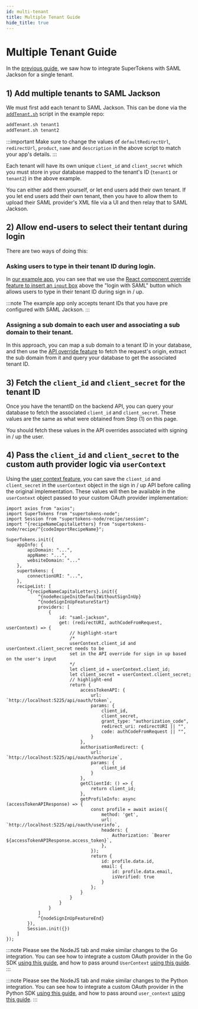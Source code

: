 ```yaml
---
id: multi-tenant
title: Multiple Tenant Guide
hide_title: true
---
```


<!-- COPY DOCS -->
<!-- ./thirdpartyemailpassword/common-customizations/saml/with-boxyhq/multi-tenant.mdx -->

# Multiple Tenant Guide


In the [previous guide](./integration-steps), we saw how to integrate SuperTokens with SAML Jackson for a single tenant.


## 1) Add multiple tenants to SAML Jackson
We must first add each tenant to SAML Jackson. This can be done via the [`addTenant.sh`](https://github.com/supertokens/jackson-supertokens-express/blob/main/addTenant.sh) script in the example repo:
```bash
addTenant.sh tenant1
addTenant.sh tenant2
```

:::important
Make sure to change the values of `defaultRedirectUrl`, `redirectUrl`, `product`, `name` and `description` in the above script to match your app's details.
:::

Each tenant will have its own unique `client_id` and `client_secret` which you must store in your database mapped to the tenant's ID (`tenant1` or `tenant2`) in the above example.

You can either add them yourself, or let end users add their own tenant. If you let end users add their own tenant, then you have to allow them to upload their SAML provider's XML file via a UI and then relay that to SAML Jackson.

## 2) Allow end-users to select their tentant during login

There are two ways of doing this:

### Asking users to type in their tenant ID during login.

In [our example app](https://github.com/supertokens/jackson-supertokens-express), you can see that we use the [React component override feature to insert an `input` box](https://github.com/supertokens/jackson-supertokens-express/blob/main/app/src/App.js#L38) above the "login with SAML" button which allows users to type in their tenant ID during sign in / up.

:::note
The example app only accepts tenant IDs that you have pre configured with SAML Jackson.
:::

### Assigning a sub domain to each user and associating a sub domain to their tenant.

In this approach, you can map a sub domain to a tenant ID in your database, and then use the [API override feature](../../../advanced-customizations/apis-override/about) to fetch the request's origin, extract the sub domain from it and query your database to get the associated tenant ID.

## 3) Fetch the `client_id` and `client_secret` for the tenant ID

Once you have the tenantID on the backend API, you can query your database to fetch the associated `client_id` and `client_secret`. These values are the same as what were obtained from Step (1) on this page.

You should fetch these values in the API overrides associated with signing in / up the user.

## 4) Pass the `client_id` and `client_secret` to the custom auth provider logic via `userContext`

Using the [user context feature](../../../advanced-customizations/user-context), you can save the `client_id` and `client_secret` in the `userContext` object in the sign in / up API before calling the original implementation. These values will then be available in the `userContext` object passed to your custom OAuth provider implementation:


<BackendSDKTabs>
<TabItem value="nodejs">

```tsx
import axios from "axios";
import SuperTokens from "supertokens-node";
import Session from "supertokens-node/recipe/session";
import ^{recipeNameCapitalLetters} from "supertokens-node/recipe/^{codeImportRecipeName}";

SuperTokens.init({
    appInfo: {
        apiDomain: "...",
        appName: "...",
        websiteDomain: "..."
    },
    supertokens: {
        connectionURI: "...",
    },
    recipeList: [
        ^{recipeNameCapitalLetters}.init({
            ^{nodeRecipeInitDefaultWithoutSignInUp}
            ^{nodeSignInUpFeatureStart}
            providers: [
                {
                    id: "saml-jackson",
                    get: (redirectURI, authCodeFromRequest, userContext) => {
                        // highlight-start
                        /*
                        userContext.client_id and userContext.client_secret needs to be
                        set in the API override for sign in up based on the user's input
                        */
                        let client_id = userContext.client_id;
                        let client_secret = userContext.client_secret;
                        // highlight-end
                        return {
                            accessTokenAPI: {
                                url: `http://localhost:5225/api/oauth/token`,
                                params: {
                                    client_id,
                                    client_secret,
                                    grant_type: "authorization_code",
                                    redirect_uri: redirectURI || "",
                                    code: authCodeFromRequest || "",
                                }
                            },
                            authorisationRedirect: {
                                url: `http://localhost:5225/api/oauth/authorize`,
                                params: {
                                    client_id
                                }
                            },
                            getClientId: () => {
                                return client_id;
                            },
                            getProfileInfo: async (accessTokenAPIResponse) => {
                                const profile = await axios({
                                    method: 'get',
                                    url: `http://localhost:5225/api/oauth/userinfo`,
                                    headers: {
                                        Authorization: `Bearer ${accessTokenAPIResponse.access_token}`,
                                    },
                                });
                                return {
                                    id: profile.data.id,
                                    email: {
                                        id: profile.data.email,
                                        isVerified: true
                                    }
                                };
                            }
                        }
                    }
                }
            ]
            ^{nodeSignInUpFeatureEnd}
        }),
        Session.init({})
    ]
});
```

</TabItem>
<TabItem value="go">

:::note
Please see the NodeJS tab and make similar changes to the Go integration. You can see how to integrate a custom OAuth provider in the Go SDK [using this guide](../../signup-form/custom-providers#step-2-back-end), and how to pass around `UserContext` [using this guide](../../../advanced-customizations/user-context). 
:::

</TabItem>
<TabItem value="python">

:::note
Please see the NodeJS tab and make similar changes to the Python integration. You can see how to integrate a custom OAuth provider in the Python SDK [using this guide](../../signup-form/custom-providers#step-2-back-end), and how to pass around `user_context` [using this guide](../../../advanced-customizations/user-context). 
:::

</TabItem>
</BackendSDKTabs>
